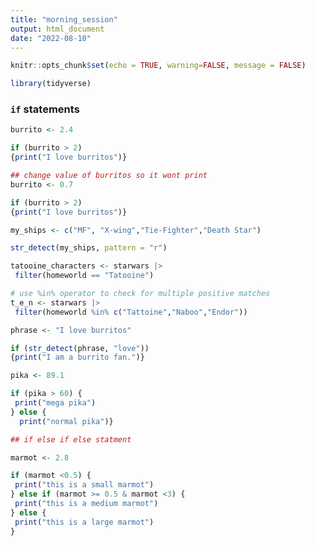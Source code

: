 ```yaml
---
title: "morning_session"
output: html_document
date: "2022-08-10"
---
```


```r
knitr::opts_chunk$set(echo = TRUE, warning=FALSE, message = FALSE)

library(tidyverse)
```

### `if` statements
```r
burrito <- 2.4

if (burrito > 2) 
{print("I love burritos")}

## change value of burritos so it wont print
burrito <- 0.7

if (burrito > 2) 
{print("I love burritos")}


```


```r
my_ships <- c("MF", "X-wing","Tie-Fighter","Death Star")

str_detect(my_ships, pattern = "r")

tatooine_characters <- starwars |>
 filter(homeworld == "Tatooine")

# use %in% operator to check for multiple positive matches
t_e_n <- starwars |> 
 filter(homeworld %in% c("Tattoine","Naboo","Endor"))
```

```r
phrase <- "I love burritos"

if (str_detect(phrase, "love")) 
{print("I am a burrito fan.")}
```


```r
pika <- 89.1

if (pika > 60) {
 print("mega pika")
} else {
  print("normal pika")}

```
```r
## if else if else statment 

marmot <- 2.8

if (marmot <0.5) {
 print("this is a small marmot")
} else if (marmot >= 0.5 & marmot <3) {
 print("this is a medium marmot")
} else {
 print("this is a large marmot")
}
```

